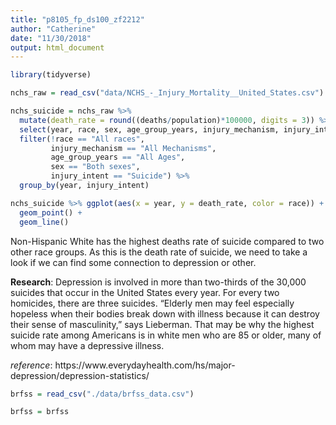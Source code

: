 ```yaml
---
title: "p8105_fp_ds100_zf2212"
author: "Catherine"
date: "11/30/2018"
output: html_document
---
```



```r
library(tidyverse)

```

```r
nchs_raw = read_csv("data/NCHS_-_Injury_Mortality__United_States.csv") %>% janitor::clean_names()
```

```r
nchs_suicide = nchs_raw %>% 
  mutate(death_rate = round((deaths/population)*100000, digits = 3)) %>% 
  select(year, race, sex, age_group_years, injury_mechanism, injury_intent, death_rate) %>%
  filter(!race == "All races",
         injury_mechanism == "All Mechanisms",
         age_group_years == "All Ages",
         sex == "Both sexes",
         injury_intent == "Suicide") %>% 
  group_by(year, injury_intent) 

```

```r
nchs_suicide %>% ggplot(aes(x = year, y = death_rate, color = race)) +
  geom_point() +
  geom_line()
```

Non-Hispanic White has the highest deaths rate of suicide compared to two other race groups.
As this is the death rate of suicide, we need to take a look if we can find some connection to depression or other.

__Research__: Depression is involved in more than two-thirds of the 30,000 suicides that occur in the United States every year. For every two homicides, there are three suicides. "Elderly men may feel especially hopeless when their bodies break down with illness because it can destroy their sense of masculinity," says Lieberman. That may be why the highest suicide rate among Americans is in white men who are 85 or older, many of whom may have a depressive illness.

_reference_: https://www.everydayhealth.com/hs/major-depression/depression-statistics/


```r
brfss = read_csv("./data/brfss_data.csv")
```
```r
brfss = brfss
  
```



